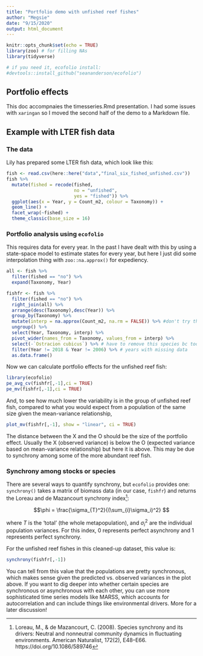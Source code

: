 ```yaml
---
title: "Portfolio demo with unfished reef fishes"
author: "Megsie"
date: "9/15/2020"
output: html_document
---
```


```r
knitr::opts_chunk$set(echo = TRUE)
library(zoo) # for filling NAs
library(tidyverse)

# if you need it, ecofolio install:
#devtools::install_github("seananderson/ecofolio")
```

## Portfolio effects

This doc accompnaies the timesseries.Rmd presentation. I had some issues with `xaringan` so I moved the second half of the demo to a Markdown file. 

## Example with LTER fish data

### The data

Lily has prepared some LTER fish data, which look like this:
```r
fish <- read.csv(here::here("data","final_six_fished_unfished.csv"))
fish %>%
  mutate(fished = recode(fished, 
                         no = "unfished",
                         yes = "fished")) %>%
  ggplot(aes(x = Year, y = Count_m2, colour = Taxonomy)) +
  geom_line() +
  facet_wrap(~fished) +
  theme_classic(base_size = 16)
```

### Portfolio analysis using `ecofolio`

This requires data for every year. In the past I have dealt with this by using a state-space model to estimate states for every year, but here I just did some interpolation thing with `zoo::na.approx()` for expediency.

```r

all <- fish %>% 
  filter(fished == "no") %>%
  expand(Taxonomy, Year)

fishfr <- fish %>%
  filter(fished == "no") %>%
  right_join(all) %>%
  arrange(desc(Taxonomy),desc(Year)) %>%
  group_by(Taxonomy) %>%
  mutate(interp = na.approx(Count_m2, na.rm = FALSE)) %>% #don't try this at home! not sure if it is recommended for fill in NAs
  ungroup() %>%
  select(Year, Taxonomy, interp) %>%
  pivot_wider(names_from = Taxonomy, values_from = interp) %>%
  select(-`Ostracion cubicus`) %>% # have to remove this species bc too many missing yrs
  filter(Year != 2018 & Year != 2006) %>% # years with missing data
  as.data.frame()

```

Now we can calculate portfolio effects for the unfished reef fish:

```r
library(ecofolio)
pe_avg_cv(fishfr[,-1],ci = TRUE)
pe_mv(fishfr[,-1],ci = TRUE)
```

And, to see how much lower the variability is in the group of unfished reef fish, compared to what you would expect from a population of the same size given the mean-variance relationship, 

```r
plot_mv(fishfr[,-1], show = "linear", ci = TRUE)
```

The distance between the X and the O should be the size of the portfolio effect. Usually the X (observed variance) is below the O (expected variance based on mean-variance relationship) but here it is above. This may be due to synchrony among some of the more abundant reef fish. 

### Synchrony among stocks or species
There are several ways to quantify synchrony, but `ecofolio` provides one:  `synchrony()` takes a matrix of biomass data (in our case, `fishfr`) and returns the Loreau and de Mazancourt synchrony index^[Loreau, M., & de Mazancourt, C. (2008). Species synchrony and its drivers: Neutral and nonneutral community dynamics in fluctuating environments. American Naturalist, 172(2), E48–E66. https://doi.org/10.1086/589746]:

$$\phi = \frac{\sigma_{T}^2}{(\sum_{i}\sigma_i)^2}  $$

where $T$ is the 'total' (the whole metapopulation), and $\sigma_i^2$ are the individual population variances. For this index, 0 represents perfect asynchrony and 1 represents perfect synchrony.

For the unfished reef fishes in this cleaned-up dataset, this value is:
```r
synchrony(fishfr[,-1])

```
You can tell from this value that the populations are pretty synchronous, which makes sense given the predicted vs. observed variances in the plot above. If you want to dig deeper into whether certain species are synchronous or asynchronous with each other, you can use more sophisticated time series models like MARSS, which accounts for autocorrelation and can include things like environmental drivers. More for a later discussion! 
